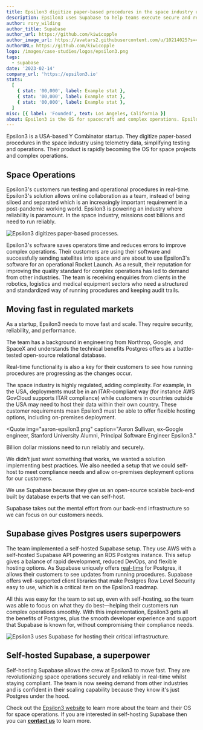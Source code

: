 ```yaml
---
title: Epsilon3 digitize paper-based procedures in the space industry using telemetry data, simplifying testing and operations.
description: Epsilon3 uses Supabase to help teams execute secure and reliable operations in an industry where project spend runs into the billions.
author: rory_wilding
author_title: Supabase
author_url: https://github.com/kiwicopple
author_image_url: https://avatars2.githubusercontent.com/u/10214025?s=400&u=c6775be2ae667e2acae3ccd347fed62bb3f5b3e7&v=4
authorURL: https://github.com/kiwicopple
logo: /images/case-studies/logos/epsilon3.png
tags:
  - supabase
date: '2023-02-14'
company_url: 'https://epsilon3.io'
stats:
  [
    { stat: '00,000', label: Example stat },
    { stat: '00,000', label: Example stat },
    { stat: '00,000', label: Example stat },
  ]
misc: [{ label: 'Founded', text: Los Angeles, California }]
about: Epsilon3 is the OS for spacecraft and complex operations. Epsilon3’s software platform manages complex operational procedures, saving operators time and reducing errors.
---
```


Epsilon3 is a USA-based Y Combinator startup. They digitize paper-based procedures in the space industry using telemetry data,
simplifying testing and operations. Their product is rapidly becoming the OS for space projects and complex operations.

## Space Operations

Epsilon3's customers run testing and operational procedures in real-time. Epsilon3's solution allows online collaboration as a team,
instead of being siloed and separated which is an increasingly important requirement in a post-pandemic working world.
Epsilon3 is powering an industry where reliability is paramount. In the space industry, missions cost billions and need to run reliably.

![Epsilon3 digitizes paper-based processes.](/images/blog/epsilon3/epsilon3-product.gif)

Epsilon3's software saves operators time and reduces errors to improve complex operations. Their customers are using their software and
successfully sending satellites into space and are about to use Epsilon3's software for an operational Rocket Launch. As a result, their
reputation for improving the quality standard for complex operations has led to demand from other industries. The team is receiving
enquiries from clients in the robotics, logistics and medical equipment sectors who need a structured and standardized way of running
procedures and keeping audit trails.

## Moving fast in regulated markets

As a startup, Epsilon3 needs to move fast and scale. They require security, reliability, and performance.

The team has a background in engineering from Northrop, Google, and SpaceX and understands the technical benefits Postgres offers as a
battle-tested open-source relational database.

Real-time functionality is also a key for their customers to see how running procedures are progressing as the changes occur.

The space industry is highly regulated, adding complexity. For example, in the USA, deployments must be in an ITAR-compliant way
(for instance AWS GovCloud supports ITAR compliance) while customers in countries outside the USA may need to host their data within their own
country. These customer requirements mean Epsilon3 must be able to offer flexible hosting options, including on-premises deployment.

<Quote
  img="aaron-epsilon3.png"
  caption="Aaron Sullivan, ex-Google engineer, Stanford University Alumni, Principal Software Engineer Epsilon3."
>
  <p>Billion dollar missions need to run reliably and securely.</p>
  <p>
    We didn’t just want something that works, we wanted a solution implementing best practices. We
    also needed a setup that we could self-host to meet compliance needs and allow on-premises
    deployment options for our customers.
  </p>
  <p>
    We use Supabase because they give us an open-source scalable back-end built by database experts
    that we can self-host.
  </p>
  <p>
    Supabase takes out the mental effort from our back-end infrastructure so we can focus on our
    customers needs.
  </p>
</Quote>

## Supabase gives Postgres users superpowers

The team implemented a self-hosted Supabase setup. They use AWS with a self-hosted Supabase API powering an RDS Postgres instance.
This setup gives a balance of rapid development, reduced DevOps, and flexible hosting options. As Supabase uniquely offers [real-time](https://supabase.com/realtime) for
Postgres, it allows their customers to see updates from running procedures. Supabase offers well-supported client libraries that make
Postgres Row Level Security easy to use, which is a critical item on the Epsilon3 roadmap.

All this was easy for the team to set up, even with self-hosting, so the team was able to focus on what they do best&mdash;helping their customers
run complex operations smoothly. With this implementation, Epsilon3 gets all the benefits of Postgres, plus the smooth developer experience and
support that Supabase is known for, without compromising their compliance needs.

![Epsilon3 uses Supabase for hosting their critical infrastructure.](/images/blog/epsilon3/supabase-epsilon3-architecture.png)

## Self-hosted Supabase, a superpower

Self-hosting Supabase allows the crew at Epsilon3 to move fast. They are revolutionizing space operations securely and reliably in real-time whilst
staying compliant. The team is now seeing demand from other industries and is confident in their scaling capability because they know it's
just Postgres under the hood.

Check out the [Epsilon3 website](https://www.epsilon3.io/) to learn more about the team and their OS for space operations. If you are interested
in self-hosting Supabase then you can **[contact us](https://forms.supabase.com/enterprise)** to learn more.
